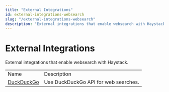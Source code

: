 ```yaml
---
title: "External Integrations"
id: external-integrations-websearch
slug: "/external-integrations-websearch"
description: "External integrations that enable websearch with Haystack."
---
```


# External Integrations

External integrations that enable websearch with Haystack.

|  |  |
| --- | --- |
| Name                                                                            | Description                          |
| [DuckDuckGo](https://haystack.deepset.ai/integrations/duckduckgo-api-websearch) | Use DuckDuckGo API for web searches. |